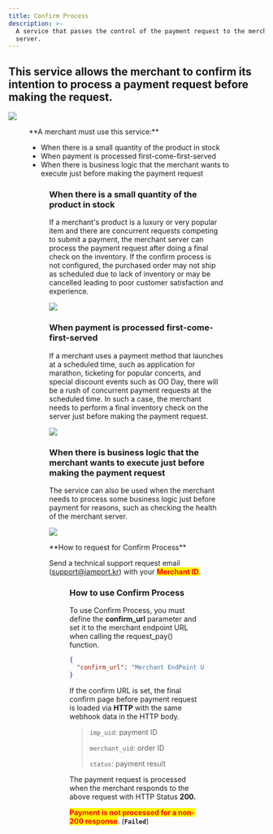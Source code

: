 ```yaml
---
title: Confirm Process
description: >-
  A service that passes the control of the payment request to the merchant
  server.
---
```



## This service allows the merchant to confirm its intention to process a payment request before making the request.

![](</gitbook-assets/en/confirm_service (1).png>)

<Figure src="/gitbook-assets/en/confirm\_process\_flow (1).png" caption="Confirm Process" />

<Hint style="info">
  **A merchant must use this service:**

  - When there is a small quantity of the product in stock
  - When payment is processed first-come-first-served
  - When there is business logic that the merchant wants to execute just before making the payment request
</Hint>

<Figure src="/gitbook-assets/en/confirm\_process\_need (1).png" caption="Confirm Process" />

### When there is a small quantity of the product in stock

If a merchant's product is a luxury or very popular item and there are concurrent requests competing
to submit a payment, the merchant server can process the payment request after doing a final check
on the inventory. If the confirm process is not configured, the purchased order may not ship as
scheduled due to lack of inventory or may be cancelled leading to poor customer satisfaction and
experience.

![](</gitbook-assets/en/lack_of_inventory (1).png>)

### When payment is processed first-come-first-served

If a merchant uses a payment method that launches at a scheduled time, such as application for
marathon, ticketing for popular concerts, and special discount events such as OO Day, there will be
a rush of concurrent payment requests at the scheduled time. In such a case, the merchant needs to
perform a final inventory check on the server just before making the payment request.

![](/gitbook-assets/en/fcfs.png)

### When there is business logic that the merchant wants to execute just before making the payment request

The service can also be used when the merchant needs to process some business logic just before
payment for reasons, such as checking the health of the merchant server.

![](/gitbook-assets/en/server_health_check.png)

<Hint style="info">
  **How to request for Confirm Process**

  Send a technical support request email ([support@iamport.kr](mailto:support@iamport.kr)) with your <mark style="color:red;">**Merchant ID**</mark>.
</Hint>

<Figure src="/gitbook-assets/en/image (19).png" caption="Checking your Merchant ID" />

### **How to use Confirm Process**

To use Confirm Process, you must define the **confirm\_url** parameter and set it to the merchant
endpoint URL when calling the request\_pay() function.

```json title="JavaScript SDK"
{
  "confirm_url": "Merchant EndPoint URL"
}
```

If the confirm URL is set, the final confirm page before payment request is loaded via **HTTP** with
the same webhook data in the HTTP body.

> `imp_uid`: payment ID
>
> `merchant_uid`: order ID
>
> `status`: payment result

The payment request is processed when the merchant responds to the above request with HTTP Status
**200.**

<mark style="color:red;">**Payment is not processed for a non-200 response**</mark>. (**`Failed`**)

